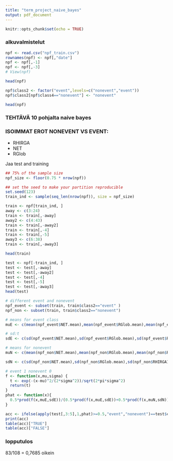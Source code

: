 ```yaml
---
title: "term_project_naive_bayes"
output: pdf_document
---
```


```r
knitr::opts_chunk$set(echo = TRUE)
```

### alkuvalmistelut
```r
npf <- read.csv("npf_train.csv")
rownames(npf) <- npf[,"date"] 
npf <- npf[,-1]
npf <- npf[,-3]
# View(npf)
```

```r
head(npf)
```

```r
npf$class2 <- factor("event",levels=c("nonevent","event"))
npf$class2[npf$class4=="nonevent"] <- "nonevent"
```

```r
head(npf)
```

### TEHTÄVÄ 10 pohjalta naive bayes

### ISOIMMAT EROT NONEVENT VS EVENT:
* RHIRGA
* NET
* RGlob

Jaa test and training

```r
## 75% of the sample size
npf_size <- floor(0.75 * nrow(npf))

## set the seed to make your partition reproducible
set.seed(123)
train_ind <- sample(seq_len(nrow(npf)), size = npf_size)

```

```r
train <- npf[train_ind, ]
away <- c(3:24)
train <- train[,-away]
away2 <- c(4:43)
train <- train[,-away2]
train <- train[,-4]
train <- train[,-5]
away3 <- c(6:38)
train <- train[,-away3]
```

```r
head(train)
```


```r
test <- npf[-train_ind, ]
test <- test[,-away]
test <- test[,-away2]
test <- test[,-4]
test <- test[,-5]
test <- test[,-away3]
head(test)
```
```r
# different event and nonevent
npf_event <- subset(train, train$class2=="event" )
npf_non <- subset(train, train$class2=="nonevent")
```


```r
# means for event class
muE <- c(mean(npf_event$NET.mean),mean(npf_event$RGlob.mean),mean(npf_event$RHIRGA168.mean))
```
```r
# sd:t
sdE <- c(sd(npf_event$NET.mean),sd(npf_event$RGlob.mean),sd(npf_event$RHIRGA168.mean))
```

```r
# means for nonevent
muN <- c(mean(npf_non$NET.mean),mean(npf_non$RGlob.mean),mean(npf_non$RHIRGA168.mean))
```

```r
sdN <- c(sd(npf_non$NET.mean),sd(npf_non$RGlob.mean),sd(npf_non$RHIRGA168.mean))
```

```r
# event 1 nonevent 0
f <- function(x,mu,sigma) {
  t <- exp(-(x-mu)^2/(2*sigma^2))/sqrt(2*pi*sigma^2)
  return(t)
} 
phat <- function(x){
  0.5*prod(f(x,muE,sdE))/(0.5*prod(f(x,muE,sdE))+0.5*prod(f(x,muN,sdN)))
} 

acc <- ifelse(apply(test[,3:5],1,phat)>=0.5,"event","nonevent")==test$class2
print(acc)
table(acc)["TRUE"]
table(acc)["FALSE"]
```
### lopputulos

83/108 = 0,7685 oikein
